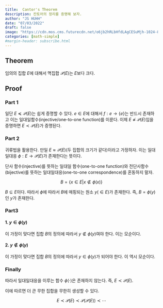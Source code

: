 ```yaml
---
title:  Cantor's Theorem
description: 칸토어의 정리를 증명해 보자.  
author: "JS HUHH"
date: "07/03/2022"
draft: false
image: "https://cdn.mos.cms.futurecdn.net/o6jb2hRLbHfdLAgCESuMjh-1024-80.jpg.webp"
categories: [math-simple]
#margin-header: subscribe.html
---
```


## Theorem 

임의의 집합 $E$에 대해서 멱집합 $\mathcal P (E)$는 $E$보다 크다. 

## Proof 

### Part 1 
일단 $E \preccurlyeq \mathcal P (E)$는 쉽게 증명할 수 있다. $e \in E$에 대해서 $f: e \to \lbrace e \rbrace$는 반드시 존재하고 이는 일대일함수(injective/one-to-one function)를 이룬다. 이제 $E \not\approx \mathcal P (E)$임을 증명하면 $E \prec \mathcal P (E)$가 증명된다. 

### Part 2
귀류법을 활용한다. 만일 $E \approx \mathcal P (E)$(두 집합의 크기가 같다)이라고 가정하자. 이는 일대일대응 $\phi: E \to \mathcal P (E)$가 존재한다는 뜻이다. 

:::{.column-margin}
단사 함수(injective)를 뜻하는 일대일 함수(one-to-one function)와 전단사함수(bijective)를 뜻하는 일대일대응(one-to-one correspondence)를 혼동하지 말자. 
:::

$$
B = \lbrace x \in E | x \notin \phi(x) \rbrace
$$

$B \subseteq E$이다. 따라서 $\phi$에 따라서 $B$에 매핑되는 원소 $y(\in E)$가 존재한다. 즉, $B = \phi(y)$인 $y$가 존재한다.  

### Part3 

#### 1. $y \in \phi(y)$

이 가정이 맞다면 집합 $B$의 정의에 따라서 $y \notin \phi(y)$여야 한다. 이는 모순이다. 

#### 2. $y \notin \phi(y)$

이 가정이 맞다면 집합 $B$의 정의에 따라서 $y \in \phi(y)$가 되어야 한다. 이 역시 모순이다. 

### Finally 

따라서 일대일대응을 이루는 함수 $\phi(\cdot)$은 존재하지 않는다. 즉, $E \prec \mathcal P (E)$. 

이에 따르면 더 큰 무한 집합을 무한히 생성할 수 있다. 

$$
E \prec \mathcal P (E) \prec \mathcal P ( \mathcal P (E) ) \prec \dotsb 
$$


